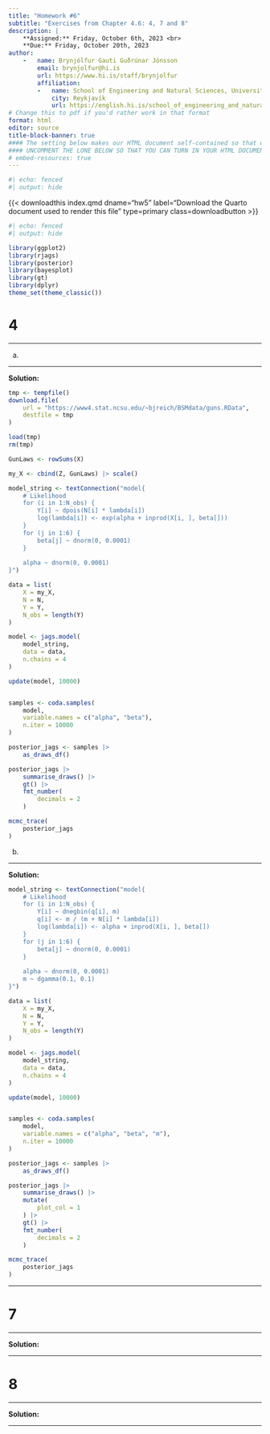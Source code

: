 ```yaml
---
title: "Homework #6"
subtitle: "Exercises from Chapter 4.6: 4, 7 and 8"
description: |
    **Assigned:** Friday, October 6th, 2023 <br>
    **Due:** Friday, October 20th, 2023
author: 
    -   name: Brynjólfur Gauti Guðrúnar Jónsson
        email: brynjolfur@hi.is
        url: https://www.hi.is/staff/brynjolfur
        affiliation: 
        -   name: School of Engineering and Natural Sciences, University of Iceland
            city: Reykjavík
            url: https://english.hi.is/school_of_engineering_and_natural_sciences
# Change this to pdf if you'd rather work in that format
format: html 
editor: source
title-block-banner: true
#### The setting below makes our HTML document self-contained so that we can turn it in ####
#### UNCOMMENT THE LONE BELOW SO THAT YOU CAN TURN IN YOUR HTML DOCUMENT ###################
# embed-resources: true 
---
```


```r
#| echo: fenced
#| output: hide


```


{{< downloadthis index.qmd dname="hw5" label="Download the Quarto document used to render this file" type=primary class=downloadbutton >}}


```r
#| echo: fenced
#| output: hide

library(ggplot2)
library(rjags)
library(posterior)
library(bayesplot)
library(gt)
library(dplyr)
theme_set(theme_classic())
```


# 4

---

a.

---

**Solution:**

```r
tmp <- tempfile()
download.file(
    url = "https://www4.stat.ncsu.edu/~bjreich/BSMdata/guns.RData",
    destfile = tmp
)

load(tmp)
rm(tmp)
```

```r
GunLaws <- rowSums(X)
```

```r
my_X <- cbind(Z, GunLaws) |> scale()
```

```r
model_string <- textConnection("model{
    # Likelihood
    for (i in 1:N_obs) {
        Y[i] ~ dpois(N[i] * lambda[i])
        log(lambda[i]) <- exp(alpha + inprod(X[i, ], beta[]))
    }
    for (j in 1:6) {
        beta[j] ~ dnorm(0, 0.0001)
    }
    
    alpha ~ dnorm(0, 0.0001)
}")

data = list(
    X = my_X,
    N = N,
    Y = Y,
    N_obs = length(Y)
)

model <- jags.model(
    model_string,
    data = data,
    n.chains = 4
)

update(model, 10000)


samples <- coda.samples(
    model,
    variable.names = c("alpha", "beta"),
    n.iter = 10000
)

posterior_jags <- samples |> 
    as_draws_df()
```

```r
posterior_jags |> 
    summarise_draws() |> 
    gt() |> 
    fmt_number(
        decimals = 2
    ) 
```

```r
mcmc_trace(
    posterior_jags
)
```

b.

---

**Solution:**

```r
model_string <- textConnection("model{
    # Likelihood
    for (i in 1:N_obs) {
        Y[i] ~ dnegbin(q[i], m)
        q[i] <- m / (m + N[i] * lambda[i])
        log(lambda[i]) <- alpha + inprod(X[i, ], beta[])
    }
    for (j in 1:6) {
        beta[j] ~ dnorm(0, 0.0001)
    }
    
    alpha ~ dnorm(0, 0.0001)
    m ~ dgamma(0.1, 0.1)
}")

data = list(
    X = my_X,
    N = N,
    Y = Y,
    N_obs = length(Y)
)

model <- jags.model(
    model_string,
    data = data,
    n.chains = 4
)

update(model, 10000)


samples <- coda.samples(
    model,
    variable.names = c("alpha", "beta", "m"),
    n.iter = 10000
)

posterior_jags <- samples |> 
    as_draws_df()
```

```r
posterior_jags |> 
    summarise_draws() |> 
    mutate(
        plot_col = 1
    ) |> 
    gt() |> 
    fmt_number(
        decimals = 2
    ) 
```

```r
mcmc_trace(
    posterior_jags
)
```



---

# 7

---

**Solution:**

---


# 8

---

**Solution:**

---

